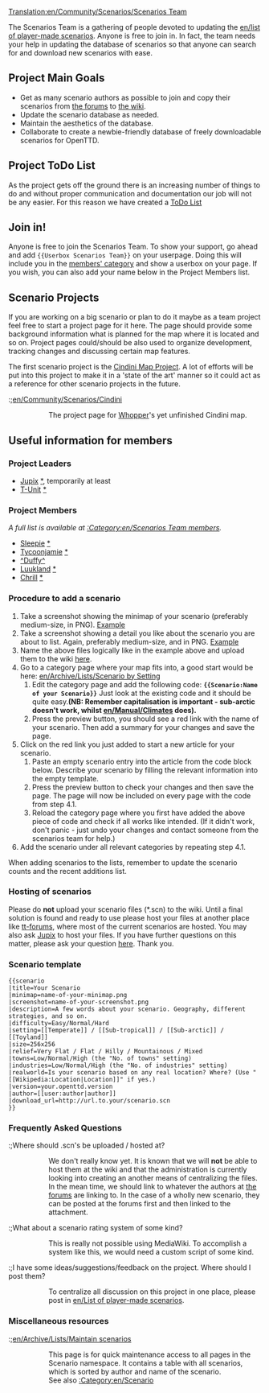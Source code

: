 [[Translation:en/Community/Scenarios/Scenarios Team]]

The Scenarios Team is a gathering of people devoted to updating the [[en/list of player-made scenarios]]. Anyone is free to join in. In fact, the team needs your help in updating the database of scenarios so that anyone can search for and download new scenarios with ease.

==Project Main Goals==

* Get as many scenario authors as possible to join and copy their scenarios from [http://www.tt-forums.net/viewforum.php?f=60 the forums] to [[en/list of player-made scenarios|the wiki]].
* Update the scenario database as needed.
* Maintain the aesthetics of the database.
* Collaborate to create a newbie-friendly database of freely downloadable scenarios for OpenTTD.

== Project ToDo List ==
As the project gets off the ground there is an increasing number of things to do and without proper communication and documentation our job will not be any easier. For this reason we have created a [[en/Archive/Community/Scenarios Team ToDo List|ToDo List]]

==Join in!==

Anyone is free to join the Scenarios Team. To show your support, go ahead and add <code><nowiki>{{Userbox Scenarios Team}}</nowiki></code> on your userpage. Doing this will include you in the [[:Category:en/Scenarios Team members|members' category]] and show a userbox on your page. If you wish, you can also add your name below in the Project Members list.

==Scenario Projects==

If you are working on a big scenario or plan to do it maybe as a team project feel free to start a
project page for it here. The page should provide some background information what is planned for the map where it is located and so on. Project pages could/should be also used to organize development, tracking changes and discussing certain map features.

The first scenario project is the [[en/Community/Scenarios/Cindini|Cindini Map Project]]. A lot of efforts will be put into this project to make it in a 'state of the art' manner so it could act as a reference for other scenario projects in the future.

:;[[en/Community/Scenarios/Cindini]]
::The project page for [[en/Whopper|Whopper]]'s yet unfinished Cindini map.

==Useful information for members==

===Project Leaders===

* [[en/Jupix|Jupix]] [http://www.tt-forums.net/profile.php?mode=viewprofile&u=6127 *], temporarily at least
* [[en/T-Unit|T-Unit]] [http://www.tt-forums.net/profile.php?mode=viewprofile&u=16437 *]

===Project Members===

''A full list is available at [[:Category:en/Scenarios Team members]].''

*[[en/Sleepie|Sleepie]] [http://www.tt-forums.net/profile.php?mode=viewprofile&u=15521 *]
*[[en/Tycoonjamie|Tycoonjamie]] [http://www.tt-forums.net/profile.php?mode=viewprofile&u=11355 *]
*[[en/^Duffy^|^Duffy^]]
*[[en/Luukland|Luukland]] [http://www.tt-forums.net/profile.php?mode=viewprofile&u=18632 *]
*[[en/Chrill|Chrill]] [http://www.tt-forums.net/memberlist.php?mode=viewprofile&u=5436 * ]

===Procedure to add a scenario===

# Take a screenshot showing the minimap of your scenario (preferably medium-size, in PNG). [http://wiki.openttd.org/index.php/Image:Scn-echo-minimap.png Example]
# Take a screenshot showing a detail you like about the scenario you are about to list. Again, preferably medium-size, and in PNG. [http://wiki.openttd.org/index.php/Image:Scn-echo-screenshot.png Example]
# Name the above files logically like in the example above and upload them to the wiki [[en/Special/Upload|here]].
# Go to a category page where your map fits into, a good start would be here: [[en/Archive/Lists/Scenario by Setting]]
## Edit the category page and add the following code: '''<code><nowiki>{{Scenario:Name of your Scenario}}</nowiki></code>''' Just look at the existing code and it should be quite easy.'''(NB: Remember capitalisation is important - <nowiki>sub-arctic</nowiki> doesn't work, whilst [[en/Manual/Climates]] does).'''
## Press the preview button, you should see a red link with the name of your scenario. Then add a summary for your changes and save the page.
# Click on the red link you just added to start a new article for your scenario. 
## Paste an empty scenario entry into the article from the code block below. Describe your scenario by filling the relevant information into the empty template.
## Press the preview button to check your changes and then save the page. The page will now be included on every page with the code from step 4.1.
## Reload the category page where you first have added the above piece of code and check if all works like intended. (If it didn't work, don't panic - just undo your changes and contact someone from the scenarios team for help.)
# Add the scenario under all relevant categories by repeating step 4.1.

When adding scenarios to the lists, remember to update the scenario counts and the recent additions list.

===Hosting of scenarios===
Please do '''not''' upload your scenario files (*.scn) to the wiki. Until a final solution is found and ready to use please host your files at another place like [http://www.tt-forums.net/viewforum.php?f=60 tt-forums], where most of the current scenarios are hosted. You may also ask [[en/Jupix|Jupix]] to host your files. If you have further questions on this matter, please ask your question [[en/List of player-made scenarios|here]].
Thank you.

===Scenario template===

<pre>
{{scenario
|title=Your Scenario
|minimap=name-of-your-minimap.png
|screenshot=name-of-your-screenshot.png
|description=A few words about your scenario. Geography, different strategies, and so on.
|difficulty=Easy/Normal/Hard
|setting=[[Temperate]] / [[Sub-tropical]] / [[Sub-arctic]] / [[Toyland]]
|size=256x256
|relief=Very Flat / Flat / Hilly / Mountainous / Mixed
|towns=Low/Normal/High (the "No. of towns" setting)
|industries=Low/Normal/High (the "No. of industries" setting)
|realworld=Is your scenario based on any real location? Where? (Use "[[Wikipedia:Location|Location]]" if yes.)
|version=your.openttd.version
|author=[[user:author|author]]
|download_url=http://url.to.your/scenario.scn
}}
</pre>

===Frequently Asked Questions===

:;Where should .scn's be uploaded / hosted at?
::We don't really know yet. It is known that we will '''not''' be able to host them at the wiki and that the administration is currently looking into creating an another means of centralizing the files. In the mean time, we should link to whatever the authors at [http://www.tt-forums.net/viewforum.php?f=60 the forums] are linking to. In the case of a wholly new scenario, they can be posted at the forums first and then linked to the attachment.

:;What about a scenario rating system of some kind? 
::This is really not possible using MediaWiki. To accomplish a system like this, we would need a custom script of some kind.

:;I have some ideas/suggestions/feedback on the project. Where should I post them?
::To centralize all discussion on this project in one place, please post in [[en/List of player-made scenarios]].

===Miscellaneous resources===


:;[[en/Archive/Lists/Maintain scenarios]]
::This page is for quick maintenance access to all pages in the Scenario namespace. It contains a table with all scenarios, which is sorted by author and name of the scenario.
::See also [[:Category:en/Scenario]]